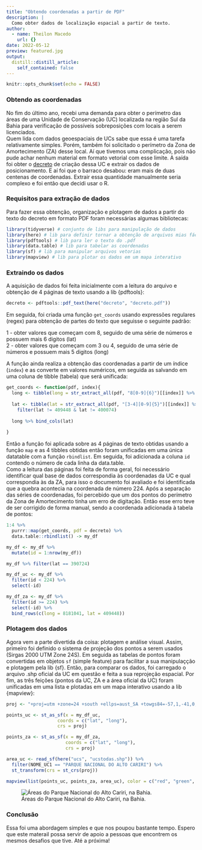 ```yaml
---
title: "Obtendo coordenadas a partir de PDF"
description: |
  Como obter dados de localização espacial a partir de texto.
author:
  - name: Theilon Macedo
    url: {}
date: 2022-05-12
preview: featured.jpg
output:
  distill::distill_article:
    self_contained: false
---
```



```r
knitr::opts_chunk$set(echo = FALSE)
```


### Obtendo as coordenadas

No fim do último ano, recebi uma demanda para obter o perímetro das áreas de uma Unidade de Conservação (UC) localizada na região Sul da Bahia para verificação de possíveis sobreposições com locais a serem licenciados.  
Quem lida com dados geoespaciais de UCs sabe que essa é uma tarefa relativamente simples. Porém, também foi solicitado o perímetro da Zona de Amortecimento (ZA) desse local. Aí que tivemos uma complicação, pois não pude achar nenhum material em formato vetorial com esse limite. A saída foi obter o [decreto](https://www.planalto.gov.br/ccivil_03/_ato2007-2010/2010/dnn/dnn12640.htm) de criação dessa UC e extrair os dados de posicionamento. E aí foi que o barraco desabou: eram mais de duas centenas de coordenadas. Extrair essa quantidade manualmente seria complexo e foi então que decidi usar o R.  

### Requisitos para extração de dados

Para fazer essa obtenção, organização e plotagem de dados a partir do texto do decreto em formato PDF foram necessárias algumas bibliotecas:  

```r

library(tidyverse) # conjunto de libs para manipulação de dados
library(here) # lib para definir tornar a obtenção de arquivos mias fácil
library(pdftools) # lib para ler o texto do .pdf
library(data.table) # lib para tabelar as coordenadas
library(sf) # lib para manipular arquivos vetorias
library(mapview) # lib para plotar os dados em um mapa interativo
```

### Extraindo os dados

A aquisição de dados foi feita inicialmente com a leitura do arquivo e obtenção de 4 páginas de texto usando a lib {pdftools}:

```r

decreto <- pdftools::pdf_text(here("decreto", "decreto.pdf"))


```

Em seguida, foi criada uma função `get_coords` usando expressões regulares (regex) para obtenção de partes do texto que seguisse o seguinte padrão:  

1 - obter valores que começam com 8, seguido de uma série de números e possuem mais 6 digitos (lat)  
2 - obter valores que começam com 3 ou 4, seguido de uma série de números e possuem mais 5 digitos (long)  

A função ainda realiza a obtenção das coordenadas a partir de um índice (`index`) e as converte em valores numéricos, em seguida as salvando em uma coluna de tibble (tabela) que será unificada:  


```r

get_coords <- function(pdf, index){
  long <- tibble(long = str_extract_all(pdf, "8[0-9]{6}")[[index]] %>% as.numeric())
  
  lat <- tibble(lat = str_extract_all(pdf, "[3-4][0-9]{5}")[[index]] %>% as.numeric()) %>% 
    filter(lat != 409448 & lat != 400074)
  
  long %>% bind_cols(lat)
  
}

```

Então a função foi aplicada sobre as 4 páginas de texto obtidas usando a função `map` e as 4 tibbles obtidas então foram unificadas em uma única datatable com a função `rbindlist`. Em seguida, foi adicionada a coluna `id` contendo o número de cada linha da data.table.  
Como a leitura das páginas foi feita de forma geral, foi necessário identificar qual base de dados correspondia às coordenadas da UC e qual correspondia às da ZA, para isso o documento foi avaliado e foi identificada que a quebra acontecia na coordenada de número 224. Após a separação das séries de coordenadas, foi percebido que um dos pontos do perímetro da Zona de Amortecimento tinha um erro de digitação. Então esse erro teve de ser corrigido de forma manual, sendo a coordenada adicionada à tabela de pontos:  


```r

1:4 %>% 
  purrr::map(get_coords, pdf = decreto) %>%
  data.table::rbindlist() -> my_df

my_df <- my_df %>% 
  mutate(id = 1:nrow(my_df))

my_df %>% filter(lat == 390724)

my_df_uc <- my_df %>% 
  filter(id < 224) %>% 
  select(-id)

my_df_za <- my_df %>% 
  filter(id >= 224) %>% 
  select(-id) %>% 
  bind_rows(c(long = 8181041, lat = 409448))
```

### Plotagem dos dados

Agora vem a parte divertida da coisa: plotagem e análise visual. Assim, primeiro foi definido o sistema de projeção dos pontos a serem usados (Sirgas 2000 UTM Zone 24S). Em seguida as tabelas de pontos foram convertidas em objetos `sf` (simple feature) para facilitar a sua manipulaçção e plotagem pela lib {sf}. Então, para comparar os dados, foi carregado o arquivo .shp oficial da UC em questão e feita a sua reprojeção espacial. Por fim, as três feições (pontos da UC, ZA e a área oficial da UC) foram unificadas em uma lista e plotadas em um mapa interativo usando a lib {mapview}:


```r

proj <- "+proj=utm +zone=24 +south +ellps=aust_SA +towgs84=-57,1,-41,0,0,0,0 +units=m +no_defs"

points_uc <- st_as_sf(x = my_df_uc, 
                   coords = c("lat", "long"), 
                   crs = proj)

points_za <- st_as_sf(x = my_df_za, 
                      coords = c("lat", "long"), 
                      crs = proj)

area_uc <- read_sf(here("ucs", "ucstodas.shp")) %>% 
  filter(NOME_UC1 == "PARQUE NACIONAL DO ALTO CARIRI") %>% 
  st_transform(crs = st_crs(proj))

mapview(list(points_uc, points_za, area_uc), color = c("red", "green", "white"))
```

![Áreas do Parque Nacional do Alto Cariri, na Bahia.](featured.jpg)  

### Conclusão
Essa foi uma abordagem simples e que nos poupou bastante tempo. Espero que este materail possa servir de apoio a pessoas que encontrem os mesmos desafios que tive. Até a próxima!  